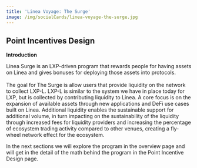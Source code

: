 ```yaml
---
title: 'Linea Voyage: The Surge'
image: /img/socialCards/linea-voyage-the-surge.jpg
---
```

## Point Incentives Design

**Introduction**

Linea Surge is an LXP-driven program that rewards people for having assets on Linea and gives bonuses for deploying those assets into protocols.  \
 \
The goal for The Surge is allow users that provide liquidity on the network to collect LXP-L. LXP-L is similar to the system we have in place today for LXP, but is collected by contributing liquidity to Linea. A core focus is on the expansion of available assets through new applications and DeFi use cases built on Linea. Additional liquidity enables the sustainable support for additional volume, in turn impacting on the sustainability of the liquidity through increased fees for liquidity providers and increasing the percentage of ecosystem trading activity compared to other venues, creating a fly-wheel network effect for the ecosystem.

In the next sections we will explore the program in the overview page and will get in the detail of the math behind the program in the Point Incentive Design page.
